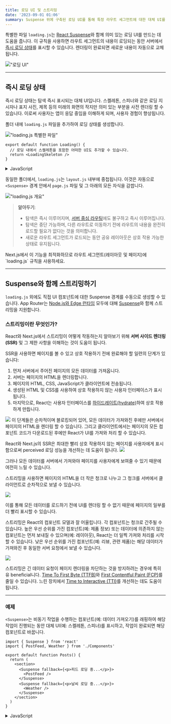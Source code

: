 ```yaml
---
title: 로딩 UI 및 스트리밍
date: '2023-09-01 01:06'
summary: Suspense 위에 구축된 로딩 UI를 통해 특정 라우트 세그먼트에 대한 대체 UI를 만들고, 준비되면 자동으로 내용을 스트리밍 할 수 있습니다.
---
```

<TOCInline toc={props.toc} asDisclosure />


특별한 파일 `loading.js`는 [React Suspense](https://react.dev/reference/react/Suspense)와 함께 의미 있는 로딩 UI를 만드는 데 도움을 줍니다. 
이 규칙을 사용하면 라우트 세그먼트의 내용이 로딩되는 동안 서버에서 [즉시 로딩 상태](#즉시-로딩-상태)를 표시할 수 있습니다. <StyleImportant>렌더링이 완료되면 새로운 내용이 자동으로 교체</StyleImportant>됩니다.

!["로딩 UI"](https://nextjs.org/_next/image?url=%2Fdocs%2Flight%2Floading-ui.png&w=1920&q=75&dpl=dpl_3EQWD49M65DCVzGTYPK2YqHNmCjt)

---

## 즉시 로딩 상태

즉시 로딩 상태는 <StyleImportant>탐색 즉시 표시되는 대체 UI</StyleImportant>입니다. 스켈레톤, 스피너와 같은 로딩 지시자나 표지 사진, 제목 등의 미래의 화면의 작지만 의미 있는 부분을 사전 렌더링 할 수 있습니다. 
이로써 <StyleUnderline>사용자는 앱이 응답 중임을 이해하게 되며, 사용자 경험이 향상</StyleUnderline>됩니다.

폴더 내에 `loading.js` 파일을 추가하여 로딩 상태를 생성합니다.

!["loading.js 특별한 파일"](https://nextjs.org/_next/image?url=%2Fdocs%2Flight%2Floading-special-file.png&w=1920&q=75&dpl=dpl_3EQWD49M65DCVzGTYPK2YqHNmCjt)

```tsx:"app/dashboard/loading.tsx" switcher
export default function Loading() {
  // 로딩 내에서 스켈레톤을 포함한 어떠한 UI도 추가할 수 있습니다.
  return <LoadingSkeleton />
}
```

<details>
    <summary>JavaScript</summary>
```jsx:"app/dashboard/loading.js" switcher
export default function Loading() {
  // 로딩 내에서 스켈레톤을 포함한 어떠한 UI도 추가할 수 있습니다.
  return <LoadingSkeleton />
}
```
</details>

동일한 폴더에서, `loading.js`는 `layout.js` 내부에 중첩됩니다. 이것은 자동으로 `<Suspense>` 경계 안에서 `page.js` 파일 및 그 아래의 모든 자식을 감쌉니다.

!["loading.js 개요"](https://nextjs.org/_next/image?url=%2Fdocs%2Flight%2Floading-overview.png&w=1920&q=75&dpl=dpl_3EQWD49M65DCVzGTYPK2YqHNmCjt)

> **알아두기**:
>
> - 탐색은 즉시 이루어지며, [서버 중심 라우팅](/docs/nextjs/routing/linking-and-navigating#라우팅-및-내비게이션-작동-방식)에도 불구하고 즉시 이루어집니다.
> - 탐색은 중단 가능하며, 다른 라우트로 이동하기 전에 라우트의 내용을 완전히 로드할 필요가 없다는 것을 의미합니다.
> - 새로운 라우트 세그먼트가 로드되는 동안 공유 레이아웃은 상호 작용 가능한 상태로 유지됩니다.

<Callout type="warning" icon="추천">
Next.js에서 이 기능을 최적화하므로 라우트 세그먼트(레이아웃 및 페이지)에 `loading.js` 규칙을 사용하세요.
</Callout>

---

## Suspense와 함께 스트리밍하기

`loading.js` 외에도 직접 UI 컴포넌트에 대한 Suspense 경계를 수동으로 생성할 수 있습니다. App Router는 [Node.js와 Edge 런타임](/docs/nextjs/rendering/edge-and-nodejs-runtimes) 모두에 대해 [Suspense](https://react.dev/reference/react/Suspense)와 함께 스트리밍을 지원합니다.

### 스트리밍이란 무엇인가?

React와 Next.js에서 스트리밍이 어떻게 작동하는지 알아보기 위해 **서버 사이드 렌더링(SSR)** 및 그 제한 사항을 이해하는 것이 도움이 됩니다.

SSR을 사용하면 페이지를 볼 수 있고 상호 작용하기 전에 완료해야 할 일련의 단계가 있습니다:

1. 먼저 서버에서 주어진 페이지의 모든 데이터를 가져옵니다.
2. 서버는 페이지의 HTML을 렌더링합니다.
3. 페이지의 HTML, CSS, JavaScript가 클라이언트에 전송됩니다.
4. 생성된 HTML 및 CSS를 사용하여 상호 작용하지 않는 사용자 인터페이스가 표시됩니다.
5. 마지막으로, React는 사용자 인터페이스를 [하이드레이트(hydrate)](https://react.dev/reference/react-dom/client/hydrateRoot#hydrating-server-rendered-html)하여 상호 작용하게 만듭니다.

![](https://nextjs.org/_next/image?url=%2Fdocs%2Flight%2Fserver-rendering-without-streaming-chart.png&w=1920&q=75&dpl=dpl_3EQWD49M65DCVzGTYPK2YqHNmCjt)
이 단계들은 순차적이며 블로킹되어 있어, 모든 데이터가 가져와진 후에만 서버에서 페이지의 HTML을 렌더링 할 수 있습니다. 그리고 클라이언트에서는 페이지의 모든 컴포넌트 코드가 다운로드된 후에만 React가 UI를 가져와 처리 할 수 있습니다.

React와 Next.js의 SSR은 최대한 빨리 상호 작용하지 않는 페이지를 사용자에게 표시함으로써 perceived 로딩 성능을 개선하는 데 도움이 됩니다.
![](https://nextjs.org/_next/image?url=%2Fdocs%2Flight%2Fserver-rendering-without-streaming.png&w=1920&q=75&dpl=dpl_3EQWD49M65DCVzGTYPK2YqHNmCjt)

그러나 모든 데이터를 서버에서 가져와야 페이지를 사용자에게 보여줄 수 있기 때문에 여전히 느릴 수 있습니다.

<StyleBlueBold>스트리밍</StyleBlueBold>을 사용하면 <StyleImportant>페이지의 HTML을 더 작은 청크로 나누고 그 청크를 서버에서 클라이언트로 순차적으로 보낼 수 있습니다.</StyleImportant>

![](https://nextjs.org/_next/image?url=%2Fdocs%2Flight%2Fserver-rendering-with-streaming.png&w=1920&q=75&dpl=dpl_3EQWD49M65DCVzGTYPK2YqHNmCjt)

이를 통해 모든 데이터를 로드하기 전에 UI를 렌더링 할 수 없기 때문에 페이지의 일부를 더 빨리 표시할 수 있습니다.

스트리밍은 React의 컴포넌트 모델과 잘 어울립니다. 각 컴포넌트는 청크로 간주될 수 있습니다. 높은 우선 순위를 가진 컴포넌트(예: 제품 정보) 또는 데이터에 의존하지 않는 컴포넌트는 먼저 보내질 수 있으며(예: 레이아웃), React는 더 일찍 가져와 처리를 시작할 수 있습니다. 낮은 우선 순위를 가진 컴포넌트(예: 리뷰, 관련 제품)는 해당 데이터가 가져와진 후 동일한 서버 요청에서 보낼 수 있습니다.

![](https://nextjs.org/_next/image?url=%2Fdocs%2Flight%2Fserver-rendering-with-streaming-chart.png&w=1920&q=75&dpl=dpl_3EQWD49M65DCVzGTYPK2YqHNmCjt)

스트리밍은 긴 데이터 요청이 페이지 렌더링을 차단하는 것을 방지하려는 경우에 특히 유 beneficial니다. [Time To First Byte (TTFB)](https://web.dev/ttfb/)와 [First Contentful Paint (FCP)](https://web.dev/first-contentful-paint/)를 줄일 수 있습니다. 느린 장치에서 [Time to Interactive (TTI)](https://developer.chrome.com/en/docs/lighthouse/performance/interactive/)를 개선하는 데도 도움이 됩니다.

---

### 예제

`<Suspense>`는 비동기 작업을 수행하는 컴포넌트(예: 데이터 가져오기)를 래핑하여 해당 작업이 진행되는 동안 대체 UI(예: 스켈레톤, 스피너)를 표시하고, 작업이 완료되면 해당 컴포넌트로 바꿉니다.

```tsx:"app/dashboard/page.tsx" switcher
import { Suspense } from 'react'
import { PostFeed, Weather } from './Components'

export default function Posts() {
  return (
    <section>
      <Suspense fallback={<p>피드 로딩 중...</p>}>
        <PostFeed />
      </Suspense>
      <Suspense fallback={<p>날씨 로딩 중...</p>}>
        <Weather />
      </Suspense>
    </section>
  )
}
```

<details>
    <summary>JavaScript</summary>
```jsx:"app/dashboard/page.js" switcher
import { Suspense } from 'react'
import { PostFeed, Weather } from './Components'

export default function Posts() {
  return (
    <section>
      <Suspense fallback={<p>피드 로딩 중...</p>}>
        <PostFeed />
      </Suspense>
      <Suspense fallback={<p>날씨 로딩 중...</p>}>
        <Weather />
      </Suspense>
    </section>
  )
}
```
</details>

Suspense를 사용함으로써 다음의 이점을 얻을 수 있습니다:

1. **스트리밍 서버 렌더링** - 서버에서 클라이언트로 HTML을 점진적으로 렌더링합니다.
2. **선택적 가져오기(Hydration)** - React는 사용자 상호 작용을 기반으로 먼저 상호 작용 가능하게 할 컴포넌트를 우선합니다.

더 많은 Suspense 예제와 사용 사례에 대해서는 [React 문서](https://react.dev/reference/react/Suspense)를 참조해 주세요.

### SEO

- Next.js는 UI를 클라이언트에 스트리밍하기 전에 [`generateMetadata`](https://nextjs.org/docs/app/api-reference/functions/generate-metadata) 내에서 데이터 가져오기를 완료할 것입니다. 이로 인해 스트림 응답의 첫 부분에는 `<head>` 태그가 포함됩니다.
- 스트리밍이 서버 렌더링되므로 SEO에 영향을 주지 않습니다. Google의 [모바일 친화적 테스트](https://search.google.com/test/mobile-friendly) 도구를 사용하여 Google의 웹 크롤러에게 어떻게 페이지가 표시되는지 확인하고 직렬화된 HTML을 볼 수 있습니다 ([출처](https://web.dev/rendering-on-the-web/#seo-considerations)).

### 상태 코드

스트리밍할 때 `200` 상태 코드가 반환되어 요청이 성공적이었음을 나타냅니다.

서버는 스트리밍된 콘텐츠 내에서 [`redirect`](https://nextjs.org/docs/app/api-reference/functions/redirect) 또는 [`notFound`](https://nextjs.org/docs/app/api-reference/functions/not-found)를 사용할 때와 같이 클라이언트에게 오류나 문제를 전달할 수 있습니다. 응답 헤더가 이미 클라이언트에게 전송되었기 때문에 응답의 상태 코드를 업데이트할 수 없습니다. 이것은 SEO에 영향을 주지 않습니다.